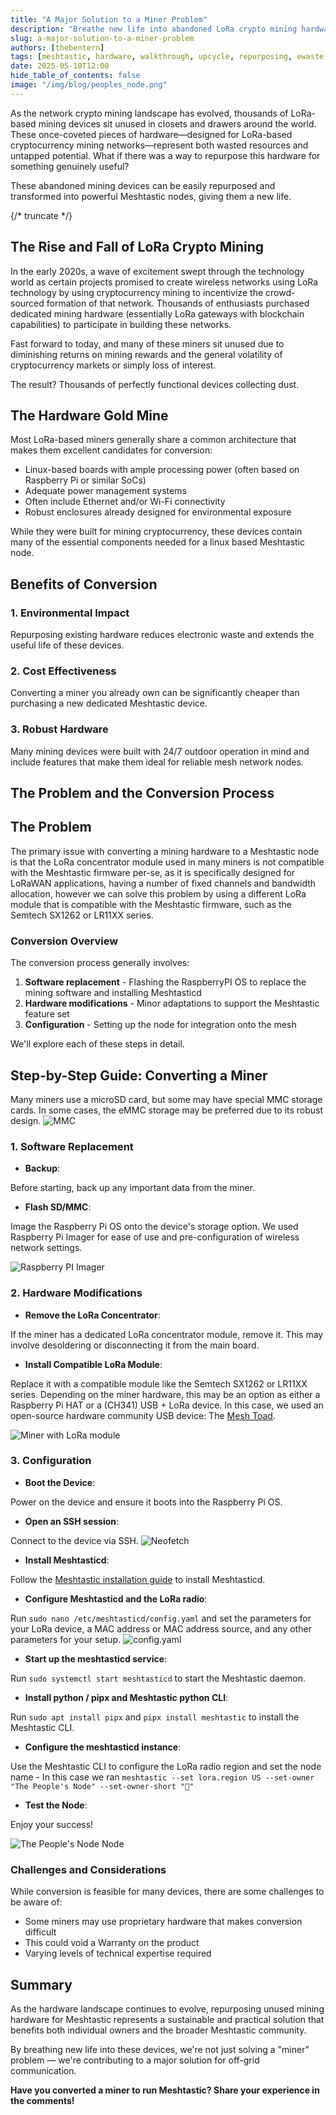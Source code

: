 ```yaml
---
title: "A Major Solution to a Miner Problem"
description: "Breathe new life into abandoned LoRa crypto mining hardware by converting it into a powerful Meshtastic nodes"
slug: a-major-solution-to-a-miner-problem
authors: [thebentern]
tags: [meshtastic, hardware, walkthrough, upcycle, repurposing, ewaste, lora]
date: 2025-05-10T12:00
hide_table_of_contents: false
image: "/img/blog/peoples_node.png"
---
```


As the network crypto mining landscape has evolved, thousands of LoRa-based mining devices sit unused in closets and drawers around the world. These once-coveted pieces of hardware—designed for LoRa-based cryptocurrency mining networks—represent both wasted resources and untapped potential. What if there was a way to repurpose this hardware for something genuinely useful?

These abandoned mining devices can be easily repurposed and transformed into powerful Meshtastic nodes, giving them a new life.

{/* truncate */}

## The Rise and Fall of LoRa Crypto Mining
In the early 2020s, a wave of excitement swept through the technology world as certain projects promised to create wireless networks using LoRa technology by using cryptocurrency mining to incentivize the crowd-sourced formation of that network. Thousands of enthusiasts purchased dedicated mining hardware (essentially LoRa gateways with blockchain capabilities) to participate in building these networks.

Fast forward to today, and many of these miners sit unused due to diminishing returns on mining rewards and the general volatility of cryptocurrency markets or simply loss of interest.

The result? Thousands of perfectly functional devices collecting dust.

## The Hardware Gold Mine

Most LoRa-based miners generally share a common architecture that makes them excellent candidates for conversion:

- Linux-based boards with ample processing power (often based on Raspberry Pi or similar SoCs)
- Adequate power management systems
- Often include Ethernet and/or Wi-Fi connectivity
- Robust enclosures already designed for environmental exposure

While they were built for mining cryptocurrency, these devices contain many of the essential components needed for a linux based Meshtastic node.

## Benefits of Conversion

### 1. Environmental Impact

Repurposing existing hardware reduces electronic waste and extends the useful life of these devices.

### 2. Cost Effectiveness

Converting a miner you already own can be significantly cheaper than purchasing a new dedicated Meshtastic device.

### 3. Robust Hardware

Many mining devices were built with 24/7 outdoor operation in mind and include features that make them ideal for reliable mesh network nodes.

## The Problem and the Conversion Process

## The Problem

The primary issue with converting a mining hardware to a Meshtastic node is that the LoRa concentrator module used in many miners is not compatible with the Meshtastic firmware per-se, as it is specifically designed for LoRaWAN applications, having a number of fixed channels and bandwidth allocation, however we can solve this problem by using a different LoRa module that is compatible with the Meshtastic firmware, such as the Semtech SX1262 or LR11XX series.

### Conversion Overview

The conversion process generally involves:

1. **Software replacement** - Flashing the RaspberryPI OS to replace the mining software and installing Meshtasticd
2. **Hardware modifications** - Minor adaptations to support the Meshtastic feature set
3. **Configuration** - Setting up the node for integration onto the mesh

We'll explore each of these steps in detail.

## Step-by-Step Guide: Converting a Miner

Many miners use a microSD card, but some may have special MMC storage cards. In some cases, the eMMC storage may be preferred due to its robust design.
![MMC](/img/blog/emmc.webp)

### 1. Software Replacement
- **Backup**:

Before starting, back up any important data from the miner.
- **Flash SD/MMC**:

Image the Raspberry Pi OS onto the device's storage option. We used Raspberry Pi Imager for ease of use and pre-configuration of wireless network settings.

![Raspberry PI Imager](/img/blog/rpi_imager.webp)

### 2. Hardware Modifications

- **Remove the LoRa Concentrator**:

If the miner has a dedicated LoRa concentrator module, remove it. This may involve desoldering or disconnecting it from the main board.
- **Install Compatible LoRa Module**:

Replace it with a compatible module like the Semtech SX1262 or LR11XX series. Depending on the miner hardware, this may be an option as either a Raspberry Pi HAT or a (CH341) USB + LoRa device. In this case, we used an open-source hardware community USB device: The [Mesh Toad](https://oshwlab.com/mtnmesh/meshtoad-v1-2).

![Miner with LoRa module](/img/blog/miner_opened.webp)

### 3. Configuration
- **Boot the Device**:

Power on the device and ensure it boots into the Raspberry Pi OS.
- **Open an SSH session**:

Connect to the device via SSH.
![Neofetch](/img/blog/neofetch.webp)
- **Install Meshtasticd**:

Follow the [Meshtastic installation guide](https://meshtastic.org/docs/software/linux/installation/?os=debian) to install Meshtasticd.
- **Configure Meshtasticd and the LoRa radio**:

Run `sudo nano /etc/meshtasticd/config.yaml` and set the parameters for your LoRa device, a MAC address or MAC address source, and any other parameters for your setup.
![config.yaml](/img/blog/config_yaml.webp)
- **Start up the meshtasticd service**:

Run `sudo systemctl start meshtasticd` to start the Meshtastic daemon.
- **Install python / pipx and Meshtastic python CLI**:

Run `sudo apt install pipx` and `pipx install meshtastic` to install the Meshtastic CLI.
- **Configure the meshtasticd instance**:

Use the Meshtastic CLI to configure the LoRa radio region and set the node name - In this case we ran `meshtastic --set lora.region US --set-owner "The People's Node" --set-owner-short "🎈"`
- **Test the Node**:

Enjoy your success!

![The People's Node Node](/img/blog/peoples_node.webp)

### Challenges and Considerations

While conversion is feasible for many devices, there are some challenges to be aware of:

- Some miners may use proprietary hardware that makes conversion difficult
- This could void a Warranty on the product
- Varying levels of technical expertise required

## Summary

As the hardware landscape continues to evolve, repurposing unused mining hardware for Meshtastic represents a sustainable and practical solution that benefits both individual owners and the broader Meshtastic community.

By breathing new life into these devices, we're not just solving a "miner" problem — we're contributing to a major solution for off-grid communication.

**Have you converted a miner to run Meshtastic? Share your experience in the comments!**

